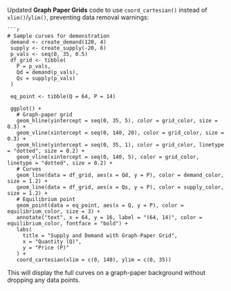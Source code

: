 Updated **Graph Paper Grids** code to use `coord_cartesian()` instead of `xlim()`/`ylim()`, preventing data removal warnings:

```qmd
```r
# Sample curves for demonstration
 demand <- create_demand(120, 4)
 supply <- create_supply(-20, 6)
 p_vals <- seq(0, 35, 0.5)
 df_grid <- tibble(
   P = p_vals,
   Qd = demand(p_vals),
   Qs = supply(p_vals)
 )

 eq_point <- tibble(Q = 64, P = 14)

 ggplot() +
   # Graph-paper grid
   geom_hline(yintercept = seq(0, 35, 5), color = grid_color, size = 0.3) +
   geom_vline(xintercept = seq(0, 140, 20), color = grid_color, size = 0.3) +
   geom_hline(yintercept = seq(0, 35, 1), color = grid_color, linetype = "dotted", size = 0.2) +
   geom_vline(xintercept = seq(0, 140, 5), color = grid_color, linetype = "dotted", size = 0.2) +
   # Curves
   geom_line(data = df_grid, aes(x = Qd, y = P), color = demand_color, size = 1.2) +
   geom_line(data = df_grid, aes(x = Qs, y = P), color = supply_color, size = 1.2) +
   # Equilibrium point
   geom_point(data = eq_point, aes(x = Q, y = P), color = equilibrium_color, size = 3) +
   annotate("text", x = 64, y = 16, label = "(64, 14)", color = equilibrium_color, fontface = "bold") +
   labs(
     title = "Supply and Demand with Graph-Paper Grid",
     x = "Quantity (Q)",
     y = "Price (P)"
   ) +
   coord_cartesian(xlim = c(0, 140), ylim = c(0, 35))
```

This will display the full curves on a graph-paper background without dropping any data points.